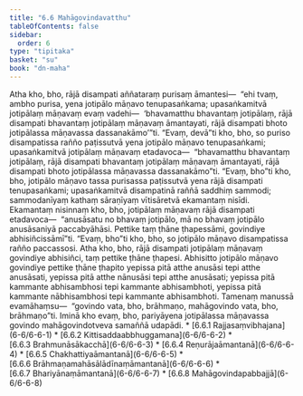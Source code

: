 ```yaml
---
title: "6.6 Mahāgovindavatthu"
tableOfContents: false
sidebar:
  order: 6
type: "tipitaka"
basket: "su"
book: "dn-maha"
---
```



<DynamicBreadcrumb />

<Division number="305" book="dn-maha" bookNo="7" page="186">

<Paragraph number="686" book="dn-maha">
Atha kho, bho, rājā disampati aññataraṃ purisaṃ āmantesi—  “ehi tvaṃ, ambho purisa, yena jotipālo māṇavo tenupasaṅkama; upasaṅkamitvā jotipālaṃ māṇavaṃ evaṃ vadehi—  ‘bhavamatthu bhavantaṃ jotipālaṃ, rājā disampati bhavantaṃ jotipālaṃ māṇavaṃ āmantayati, rājā disampati bhoto jotipālassa māṇavassa dassanakāmo’”ti. “Evaṃ, devā”ti kho, bho, so puriso disampatissa rañño paṭissutvā yena jotipālo māṇavo tenupasaṅkami; upasaṅkamitvā jotipālaṃ māṇavaṃ etadavoca—  “bhavamatthu bhavantaṃ jotipālaṃ, rājā disampati bhavantaṃ jotipālaṃ māṇavaṃ āmantayati, rājā disampati bhoto jotipālassa māṇavassa dassanakāmo”ti. “Evaṃ, bho”ti kho, bho, jotipālo māṇavo tassa purisassa paṭissutvā yena rājā disampati tenupasaṅkami; upasaṅkamitvā disampatinā raññā saddhiṃ sammodi; sammodanīyaṃ kathaṃ sāraṇīyaṃ vītisāretvā ekamantaṃ nisīdi. Ekamantaṃ nisinnaṃ kho, bho, jotipālaṃ māṇavaṃ rājā disampati etadavoca—  “anusāsatu no bhavaṃ jotipālo, mā no bhavaṃ jotipālo anusāsaniyā paccabyāhāsi. Pettike taṃ ṭhāne ṭhapessāmi, govindiye abhisiñcissāmī”ti. “Evaṃ, bho”ti kho, bho, so jotipālo māṇavo disampatissa rañño paccassosi. Atha kho, bho, rājā disampati jotipālaṃ māṇavaṃ govindiye abhisiñci, taṃ pettike ṭhāne ṭhapesi. Abhisitto jotipālo māṇavo govindiye pettike ṭhāne ṭhapito yepissa pitā atthe anusāsi tepi atthe anusāsati, yepissa pitā atthe nānusāsi tepi atthe anusāsati; yepissa pitā kammante abhisambhosi tepi kammante abhisambhoti, yepissa pitā kammante nābhisambhosi tepi kammante abhisambhoti. Tamenaṃ manussā evamāhaṃsu—  “govindo vata, bho, brāhmaṇo, mahāgovindo vata, bho, brāhmaṇo”ti. Iminā kho evaṃ, bho, pariyāyena jotipālassa māṇavassa govindo mahāgovindotveva samaññā udapādi.

</Paragraph>
</Division>

<TableOfContents book="dn-maha" section="6.6">
* [6.6.1 Rajjasaṃvibhajana](6-6/6-6-1)
* [6.6.2 Kittisaddaabbhuggamana](6-6/6-6-2)
* [6.6.3 Brahmunāsākacchā](6-6/6-6-3)
* [6.6.4 Reṇurājaāmantanā](6-6/6-6-4)
* [6.6.5 Chakhattiyaāmantanā](6-6/6-6-5)
* [6.6.6 Brāhmaṇamahāsālādīnaṃāmantanā](6-6/6-6-6)
* [6.6.7 Bhariyānaṃāmantanā](6-6/6-6-7)
* [6.6.8 Mahāgovindapabbajjā](6-6/6-6-8)
</TableOfContents>
